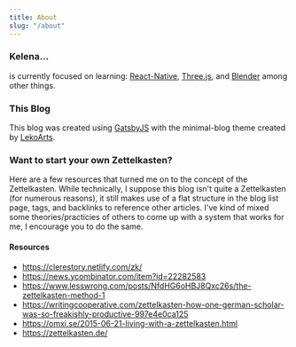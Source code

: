```yaml
---
title: About
slug: "/about"
---
```


### Kelena... 
is currently focused on learning: [React-Native](https://reactnative.dev/), [Three.js](https://threejs.org/), and [Blender](https://www.blender.org/) among other things.

### This Blog
This blog was created using [GatsbyJS](https://www.gatsbyjs.org/) with the minimal-blog theme created by [LekoArts](https://github.com/LekoArts/gatsby-themes/tree/master/themes/gatsby-theme-minimal-blog).

### Want to start your own Zettelkasten?
Here are a few resources that turned me on to the concept of the Zettelkasten. While technically, I suppose this blog isn't quite a Zettelkasten (for numerous reasons), it still makes use of a flat structure in the blog list page, tags, and backlinks to reference other articles. I've kind of mixed some theories/practicies of others to come up with a system that works for me, I encourage you to do the same.

#### Resources
- https://clerestory.netlify.com/zk/
- https://news.ycombinator.com/item?id=22282583
- https://www.lesswrong.com/posts/NfdHG6oHBJ8Qxc26s/the-zettelkasten-method-1
- https://writingcooperative.com/zettelkasten-how-one-german-scholar-was-so-freakishly-productive-997e4e0ca125
- https://omxi.se/2015-06-21-living-with-a-zettelkasten.html
- https://zettelkasten.de/